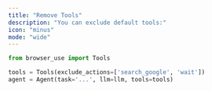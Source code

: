 ```yaml
---
title: "Remove Tools"
description: "You can exclude default tools:"
icon: "minus"
mode: "wide"
---
```



```python
from browser_use import Tools

tools = Tools(exclude_actions=['search_google', 'wait'])
agent = Agent(task='...', llm=llm, tools=tools)
```

